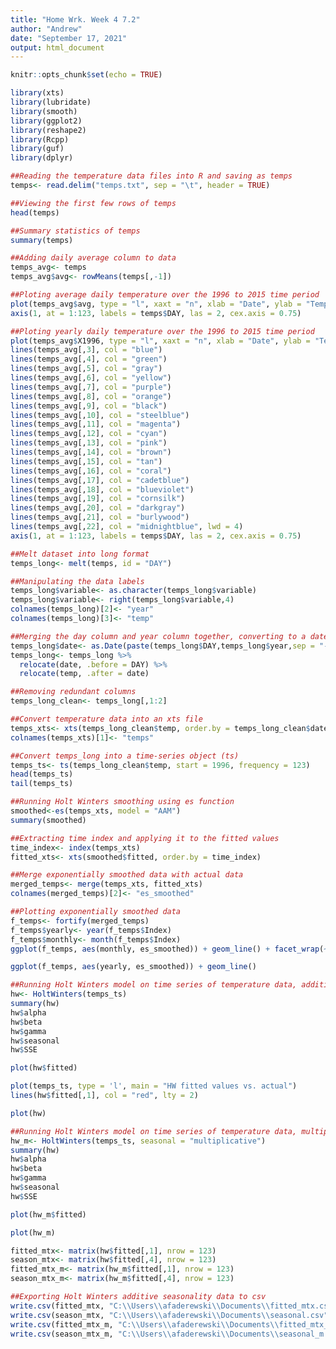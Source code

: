 ```yaml
---
title: "Home Wrk. Week 4 7.2"
author: "Andrew"
date: "September 17, 2021"
output: html_document
---
```


```r
knitr::opts_chunk$set(echo = TRUE)
```

```r
library(xts)
library(lubridate)
library(smooth)
library(ggplot2)
library(reshape2)
library(Rcpp)
library(guf)
library(dplyr)
```


```r
##Reading the temperature data files into R and saving as temps
temps<- read.delim("temps.txt", sep = "\t", header = TRUE)
```

```r
##Viewing the first few rows of temps
head(temps)
```

```r
##Summary statistics of temps
summary(temps)
```
```r
##Adding daily average column to data
temps_avg<- temps
temps_avg$avg<- rowMeans(temps[,-1])
```

```r
##Ploting average daily temperature over the 1996 to 2015 time period
plot(temps_avg$avg, type = "l", xaxt = "n", xlab = "Date", ylab = "Temperature", main = "Average Daily Temp. 1996-2015", col = "red")
axis(1, at = 1:123, labels = temps$DAY, las = 2, cex.axis = 0.75)
```


```r
##Ploting yearly daily temperature over the 1996 to 2015 time period
plot(temps_avg$X1996, type = "l", xaxt = "n", xlab = "Date", ylab = "Temperature", main = "Temperature by Year 1996-2015", col = "red")
lines(temps_avg[,3], col = "blue")
lines(temps_avg[,4], col = "green")
lines(temps_avg[,5], col = "gray")
lines(temps_avg[,6], col = "yellow")
lines(temps_avg[,7], col = "purple")
lines(temps_avg[,8], col = "orange")
lines(temps_avg[,9], col = "black")
lines(temps_avg[,10], col = "steelblue")
lines(temps_avg[,11], col = "magenta")
lines(temps_avg[,12], col = "cyan")
lines(temps_avg[,13], col = "pink")
lines(temps_avg[,14], col = "brown")
lines(temps_avg[,15], col = "tan")
lines(temps_avg[,16], col = "coral")
lines(temps_avg[,17], col = "cadetblue")
lines(temps_avg[,18], col = "blueviolet")
lines(temps_avg[,19], col = "cornsilk")
lines(temps_avg[,20], col = "darkgray")
lines(temps_avg[,21], col = "burlywood")
lines(temps_avg[,22], col = "midnightblue", lwd = 4)
axis(1, at = 1:123, labels = temps$DAY, las = 2, cex.axis = 0.75)
```

```r
##Melt dataset into long format
temps_long<- melt(temps, id = "DAY")
```

```r
##Manipulating the data labels
temps_long$variable<- as.character(temps_long$variable)
temps_long$variable<- right(temps_long$variable,4)
colnames(temps_long)[2]<- "year"
colnames(temps_long)[3]<- "temp"
```

```r
##Merging the day column and year column together, converting to a date based object, relocating columns for easier reading
temps_long$date<- as.Date(paste(temps_long$DAY,temps_long$year,sep = "-"), "%d-%b-%Y")
temps_long<- temps_long %>% 
  relocate(date, .before = DAY) %>%
  relocate(temp, .after = date)
```

```r
##Removing redundant columns
temps_long_clean<- temps_long[,1:2]
```


```r
##Convert temperature data into an xts file
temps_xts<- xts(temps_long_clean$temp, order.by = temps_long_clean$date)
colnames(temps_xts)[1]<- "temps"
```


```r
##Convert temps_long into a time-series object (ts)
temps_ts<- ts(temps_long_clean$temp, start = 1996, frequency = 123)
head(temps_ts)
tail(temps_ts)
```

```r
##Running Holt Winters smoothing using es function
smoothed<-es(temps_xts, model = "AAM")
summary(smoothed)
```

```r
##Extracting time index and applying it to the fitted values
time_index<- index(temps_xts)
fitted_xts<- xts(smoothed$fitted, order.by = time_index)
```


```r
##Merge exponentially smoothed data with actual data
merged_temps<- merge(temps_xts, fitted_xts)
colnames(merged_temps)[2]<- "es_smoothed"
```

```r
##Plotting exponentially smoothed data
f_temps<- fortify(merged_temps)
f_temps$yearly<- year(f_temps$Index)
f_temps$monthly<- month(f_temps$Index)
ggplot(f_temps, aes(monthly, es_smoothed)) + geom_line() + facet_wrap(~yearly)
```

```r
ggplot(f_temps, aes(yearly, es_smoothed)) + geom_line()
```
```r
##Running Holt Winters model on time series of temperature data, addititve seasonality
hw<- HoltWinters(temps_ts)
summary(hw)
hw$alpha
hw$beta
hw$gamma
hw$seasonal
hw$SSE
```


```r
plot(hw$fitted)
```
```r
plot(temps_ts, type = 'l', main = "HW fitted values vs. actual")
lines(hw$fitted[,1], col = "red", lty = 2)
```
```r
plot(hw)
```
```r
##Running Holt Winters model on time series of temperature data, multiplicative seasonality
hw_m<- HoltWinters(temps_ts, seasonal = "multiplicative")
summary(hw)
hw$alpha
hw$beta
hw$gamma
hw$seasonal
hw$SSE
```
```r
plot(hw_m$fitted)
```
```r
plot(hw_m)
```
```r
fitted_mtx<- matrix(hw$fitted[,1], nrow = 123)
season_mtx<- matrix(hw$fitted[,4], nrow = 123)
fitted_mtx_m<- matrix(hw_m$fitted[,1], nrow = 123)
season_mtx_m<- matrix(hw_m$fitted[,4], nrow = 123)
```


```r
##Exporting Holt Winters additive seasonality data to csv
write.csv(fitted_mtx, "C:\\Users\\afaderewski\\Documents\\fitted_mtx.csv")
write.csv(season_mtx, "C:\\Users\\afaderewski\\Documents\\seasonal.csv")
write.csv(fitted_mtx_m, "C:\\Users\\afaderewski\\Documents\\fitted_mtx_m.csv")
write.csv(season_mtx_m, "C:\\Users\\afaderewski\\Documents\\seasonal_m.csv")
```

